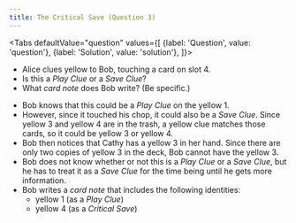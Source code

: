 ```yaml
---
title: The Critical Save (Question 3)
---
```



<BeginnersGuideProgress id="critical-save-question-3" />

<Tabs
  defaultValue="question"
  values={[
    {label: 'Question', value: 'question'},
    {label: 'Solution', value: 'solution'},
  ]}>
<TabItem value="question">

- Alice clues yellow to Bob, touching a card on slot 4.
- Is this a _Play Clue_ or a _Save Clue_?
- What _card note_ does Bob write? (Be specific.)

</TabItem>
<TabItem value="solution">

- Bob knows that this could be a _Play Clue_ on the yellow 1.
- However, since it touched his chop, it could also be a _Save Clue_. Since yellow 3 and yellow 4 are in the trash, a yellow clue matches those cards, so it could be yellow 3 or yellow 4.
- Bob then notices that Cathy has a yellow 3 in her hand. Since there are only two copies of yellow 3 in the deck, Bob cannot have the yellow 3.
- Bob does not know whether or not this is a _Play Clue_ or a _Save Clue_, but he has to treat it as a _Save Clue_ for the time being until he gets more information.
- Bob writes a _card note_ that includes the following identities:
  - yellow 1 (as a _Play Clue_)
  - yellow 4 (as a _Critical Save_)

</TabItem>
</Tabs>

<CriticalSaveQuestion3 />
